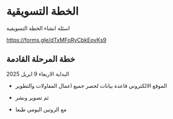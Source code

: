 # الخطة التسويقية

اسئلة انشاء الخطة التسويقية

https://forms.gle/dTxMFoRyCbkEovKs9


## خطة المرحلة القادمة 
البداية 
الاربعاء 9 ابريل 2025

- الموقع الالكتروني قاعدة بيانات لحصر جميع اعمال المقاولات والتطوير

- ثم تصوير ونشر

- مع الروتين اليومي طبعا






